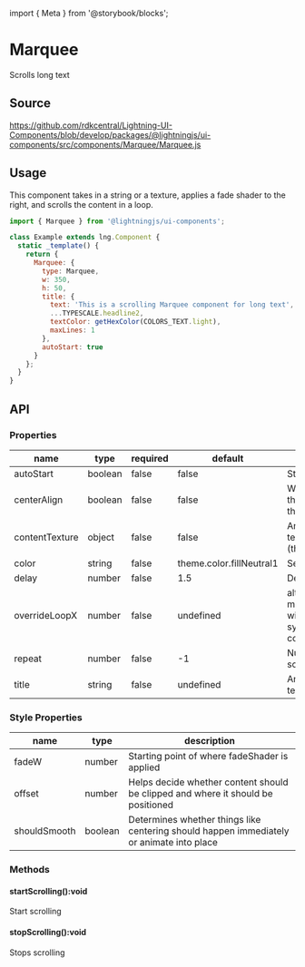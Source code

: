 ﻿import { Meta } from '@storybook/blocks';

<Meta of={MarqueeStories} />

# Marquee

Scrolls long text

## Source

https://github.com/rdkcentral/Lightning-UI-Components/blob/develop/packages/@lightningjs/ui-components/src/components/Marquee/Marquee.js

## Usage

This component takes in a string or a texture, applies a fade shader to the right, and scrolls the content in a loop.

```js
import { Marquee } from '@lightningjs/ui-components';

class Example extends lng.Component {
  static _template() {
    return {
      Marquee: {
        type: Marquee,
        w: 350,
        h: 50,
        title: {
          text: 'This is a scrolling Marquee component for long text',
          ...TYPESCALE.headline2,
          textColor: getHexColor(COLORS_TEXT.light),
          maxLines: 1
        },
        autoStart: true
      }
    };
  }
}
```

## API

### Properties

| name           | type    | required | default                  | description                                                                                               |
| -------------- | ------- | -------- | ------------------------ | --------------------------------------------------------------------------------------------------------- |
| autoStart      | boolean | false    | false                    | Start scrolling on initiation                                                                             |
| centerAlign    | boolean | false    | false                    | Will center the entire texture if the width of the content is less than the container                     |
| contentTexture | object  | false    | false                    | An object matching Lightning texture object (this.tag('MyTag').getTexture())                              |
| color          | string  | false    | theme.color.fillNeutral1 | Set color of text                                                                                         |
| delay          | number  | false    | 1.5                      | Delay before scrolling starts                                                                             |
| overrideLoopX  | number  | false    | undefined                | alters the length of the marquee loop. Used by withMarqueeSync to synchronize multiple marquee components |
| repeat         | number  | false    | -1                       | Number of times to repeat scrolling                                                                       |
| title          | string  | false    | undefined                | An object matching Lightning text object                                                                  |

### Style Properties

| name         | type    | description                                                                              |
| ------------ | ------- | ---------------------------------------------------------------------------------------- |
| fadeW        | number  | Starting point of where fadeShader is applied                                            |
| offset       | number  | Helps decide whether content should be clipped and where it should be positioned         |
| shouldSmooth | boolean | Determines whether things like centering should happen immediately or animate into place |

### Methods

#### startScrolling():void

Start scrolling

#### stopScrolling():void

Stops scrolling
